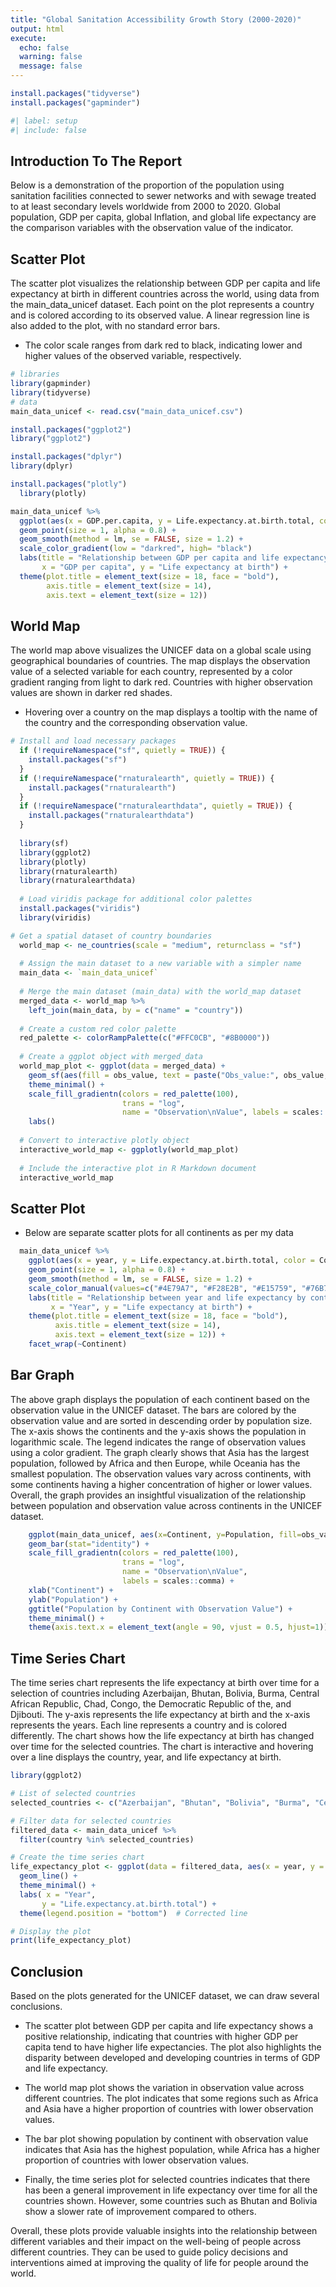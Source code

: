```yaml
---
title: "Global Sanitation Accessibility Growth Story (2000-2020)"
output: html
execute:
  echo: false
  warning: false
  message: false
---
```


```r
install.packages("tidyverse")
install.packages("gapminder")

#| label: setup
#| include: false
```
## **Introduction To The Report**

Below is a demonstration of the proportion of the population using sanitation facilities connected to sewer networks and with sewage treated to at least secondary levels worldwide from 2000 to 2020. Global population, GDP per capita, global Inflation, and global life expectancy are the comparison variables with the observation value of the indicator.

## **Scatter Plot**

The scatter plot visualizes the relationship between GDP per capita and life expectancy at birth in different countries across the world, using data from the main_data_unicef dataset. Each point on the plot represents a country and is colored according to its observed value. A linear regression line is also added to the plot, with no standard error bars. 

- The color scale ranges from dark red to black, indicating lower and higher values of the observed variable, respectively.

```r

# libraries
library(gapminder)
library(tidyverse)
# data
main_data_unicef <- read.csv("main_data_unicef.csv")

install.packages("ggplot2")
library("ggplot2")

install.packages("dplyr")
library(dplyr)

install.packages("plotly")
  library(plotly)

main_data_unicef %>%
  ggplot(aes(x = GDP.per.capita, y = Life.expectancy.at.birth.total, color = obs_value)) + 
  geom_point(size = 1, alpha = 0.8) + 
  geom_smooth(method = lm, se = FALSE, size = 1.2) + 
  scale_color_gradient(low = "darkred", high= "black")
  labs(title = "Relationship between GDP per capita and life expectancy", 
       x = "GDP per capita", y = "Life expectancy at birth") + 
  theme(plot.title = element_text(size = 18, face = "bold"),
        axis.title = element_text(size = 14),
        axis.text = element_text(size = 12))
```
## **World Map**
The world map above visualizes the UNICEF data on a global scale using geographical boundaries of countries. The map displays the observation value of a selected variable for each country, represented by a color gradient ranging from light to dark red. Countries with higher observation values are shown in darker red shades.

- Hovering over a country on the map displays a tooltip with the name of the country and the corresponding observation value.

```r


        
# Install and load necessary packages
  if (!requireNamespace("sf", quietly = TRUE)) {
    install.packages("sf")
  }
  if (!requireNamespace("rnaturalearth", quietly = TRUE)) {
    install.packages("rnaturalearth")
  }
  if (!requireNamespace("rnaturalearthdata", quietly = TRUE)) {
    install.packages("rnaturalearthdata")
  }
  
  library(sf)
  library(ggplot2)
  library(plotly)
  library(rnaturalearth)
  library(rnaturalearthdata)
  
  # Load viridis package for additional color palettes
  install.packages("viridis")
  library(viridis)

# Get a spatial dataset of country boundaries
  world_map <- ne_countries(scale = "medium", returnclass = "sf")
  
  # Assign the main dataset to a new variable with a simpler name
  main_data <- `main_data_unicef`
  
  # Merge the main dataset (main_data) with the world_map dataset
  merged_data <- world_map %>%
    left_join(main_data, by = c("name" = "country"))
  
  # Create a custom red color palette
  red_palette <- colorRampPalette(c("#FFC0CB", "#8B0000"))
  
  # Create a ggplot object with merged_data
  world_map_plot <- ggplot(data = merged_data) +
    geom_sf(aes(fill = obs_value, text = paste("Obs_value:", obs_value, "<br>Country:", name)), size = 0.1) +
    theme_minimal() +
    scale_fill_gradientn(colors = red_palette(100),
                         trans = "log", 
                         name = "Observation\nValue", labels = scales::comma) +
    labs()
  
  # Convert to interactive plotly object
  interactive_world_map <- ggplotly(world_map_plot)
  
  # Include the interactive plot in R Markdown document
  interactive_world_map
```
## **Scatter Plot**

- Below are separate scatter plots for all continents as per my data

```r


  
  main_data_unicef %>%
    ggplot(aes(x = year, y = Life.expectancy.at.birth.total, color = Continent)) + 
    geom_point(size = 1, alpha = 0.8) + 
    geom_smooth(method = lm, se = FALSE, size = 1.2) + 
    scale_color_manual(values=c("#4E79A7", "#F28E2B", "#E15759", "#76B7B2", "#59A14F", "#EDC948", "#B07AA1")) +
    labs(title = "Relationship between year and life expectancy by continent", 
         x = "Year", y = "Life expectancy at birth") + 
    theme(plot.title = element_text(size = 18, face = "bold"),
          axis.title = element_text(size = 14),
          axis.text = element_text(size = 12)) +
    facet_wrap(~Continent)
```
## **Bar Graph**

The above graph displays the population of each continent based on the observation value in the UNICEF dataset. The bars are colored by the observation value and are sorted in descending order by population size. The x-axis shows the continents and the y-axis shows the population in logarithmic scale. The legend indicates the range of observation values using a color gradient. The graph clearly shows that Asia has the largest population, followed by Africa and then Europe, while Oceania has the smallest population. The observation values vary across continents, with some continents having a higher concentration of higher or lower values. Overall, the graph provides an insightful visualization of the relationship between population and observation value across continents in the UNICEF dataset.

```r



    ggplot(main_data_unicef, aes(x=Continent, y=Population, fill=obs_value)) + 
    geom_bar(stat="identity") +
    scale_fill_gradientn(colors = red_palette(100),
                         trans = "log", 
                         name = "Observation\nValue", 
                         labels = scales::comma) +
    xlab("Continent") +
    ylab("Population") +
    ggtitle("Population by Continent with Observation Value") +
    theme_minimal() +
    theme(axis.text.x = element_text(angle = 90, vjust = 0.5, hjust=1))
```
## **Time Series Chart**

The time series chart represents the life expectancy at birth over time for a selection of countries including Azerbaijan, Bhutan, Bolivia, Burma, Central African Republic, Chad, Congo, the Democratic Republic of the, and Djibouti. The y-axis represents the life expectancy at birth and the x-axis represents the years. Each line represents a country and is colored differently. The chart shows how the life expectancy at birth has changed over time for the selected countries. The chart is interactive and hovering over a line displays the country, year, and life expectancy at birth.

```r



library(ggplot2)

# List of selected countries
selected_countries <- c("Azerbaijan", "Bhutan", "Bolivia", "Burma", "Central African Republic", "Chad", "Congo, the Democratic Republic of the", "Djibouti", "Ethiopia")

# Filter data for selected countries
filtered_data <- main_data_unicef %>%
  filter(country %in% selected_countries)

# Create the time series chart
life_expectancy_plot <- ggplot(data = filtered_data, aes(x = year, y = `Life.expectancy.at.birth.total`, group = country, color = country, text = paste("Country:", country, "<br>Year:", year, "<br>Life Expectancy:", `Life.expectancy.at.birth.total`))) +
  geom_line() +
  theme_minimal() +
  labs( x = "Year",
       y = "Life.expectancy.at.birth.total") +
  theme(legend.position = "bottom")  # Corrected line

# Display the plot
print(life_expectancy_plot)
```

## **Conclusion**

Based on the plots generated for the UNICEF dataset, we can draw several conclusions.

- The scatter plot between GDP per capita and life expectancy shows a positive relationship, indicating that countries with higher GDP per capita tend to have higher life expectancies. The plot also highlights the disparity between developed and developing countries in terms of GDP and life expectancy.

- The world map plot shows the variation in observation value across different countries. The plot indicates that some regions such as Africa and Asia have a higher proportion of countries with lower observation values.

- The bar plot showing population by continent with observation value indicates that Asia has the highest population, while Africa has a higher proportion of countries with lower observation values.

- Finally, the time series plot for selected countries indicates that there has been a general improvement in life expectancy over time for all the countries shown. However, some countries such as Bhutan and Bolivia show a slower rate of improvement compared to others.

Overall, these plots provide valuable insights into the relationship between different variables and their impact on the well-being of people across different countries. They can be used to guide policy decisions and interventions aimed at improving the quality of life for people around the world.
